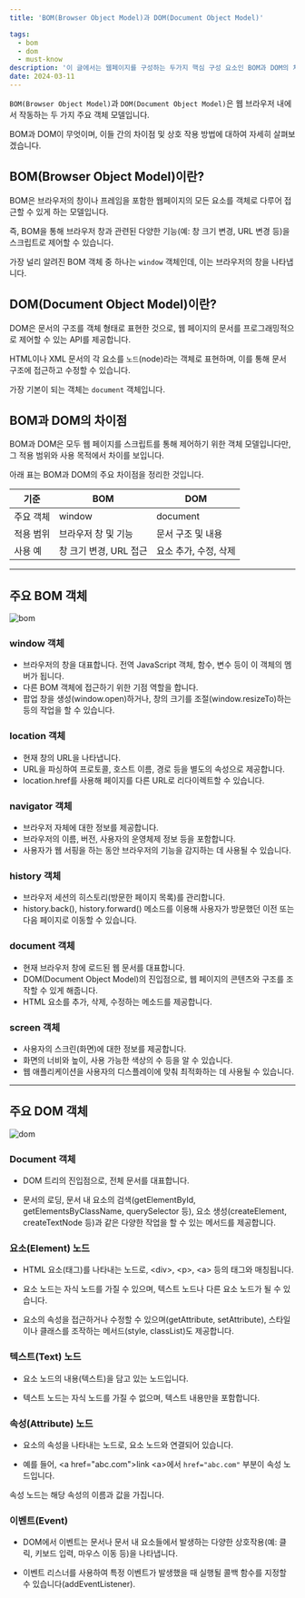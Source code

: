 ```yaml
---
title: 'BOM(Browser Object Model)과 DOM(Document Object Model)'

tags:
  - bom
  - dom
  - must-know
description: '이 글에서는 웹페이지를 구성하는 두가지 핵심 구성 요소인 BOM과 DOM의 차이점과 상호 작용 방법에 대해서 상세하게 살펴봅니다.'
date: 2024-03-11
---
```


`BOM(Browser Object Model)`과 `DOM(Document Object Model)`은 웹 브라우저 내에서 작동하는 두 가지 주요 객체 모델입니다.

BOM과 DOM이 무엇이며, 이들 간의 차이점 및 상호 작용 방법에 대하여 자세히 살펴보겠습니다.

## BOM(Browser Object Model)이란?

BOM은 브라우저의 창이나 프레임을 포함한 웹페이지의 모든 요소를 객체로 다루어 접근할 수 있게 하는 모델입니다.

즉, BOM을 통해 브라우저 창과 관련된 다양한 기능(예: 창 크기 변경, URL 변경 등)을 스크립트로 제어할 수 있습니다.

가장 널리 알려진 BOM 객체 중 하나는 `window` 객체인데, 이는 브라우저의 창을 나타냅니다.

## DOM(Document Object Model)이란?

DOM은 문서의 구조를 객체 형태로 표현한 것으로, 웹 페이지의 문서를 프로그래밍적으로 제어할 수 있는 API를 제공합니다.

HTML이나 XML 문서의 각 요소를 `노드`(node)라는 객체로 표현하며, 이를 통해 문서 구조에 접근하고 수정할 수 있습니다.

가장 기본이 되는 객체는 `document` 객체입니다.

## BOM과 DOM의 차이점

BOM과 DOM은 모두 웹 페이지를 스크립트를 통해 제어하기 위한 객체 모델입니다만, 그 적용 범위와 사용 목적에서 차이를 보입니다.

아래 표는 BOM과 DOM의 주요 차이점을 정리한 것입니다.

| 기준      | BOM                    | DOM                   |
| --------- | ---------------------- | --------------------- |
| 주요 객체 | window                 | document              |
| 적용 범위 | 브라우저 창 및 기능    | 문서 구조 및 내용     |
| 사용 예   | 창 크기 변경, URL 접근 | 요소 추가, 수정, 삭제 |

---

## 주요 BOM 객체

![bom](https://github.com/InhwanCho/nextjs_blog_v2/assets/111936229/0abfb801-818b-4159-9e3f-7552710e6c64)

### window 객체

- 브라우저의 창을 대표합니다. 전역 JavaScript 객체, 함수, 변수 등이 이 객체의 멤버가 됩니다.
- 다른 BOM 객체에 접근하기 위한 기점 역할을 합니다.
- 팝업 창을 생성(window.open)하거나, 창의 크기를 조절(window.resizeTo)하는 등의 작업을 할 수 있습니다.

### location 객체

- 현재 창의 URL을 나타냅니다.
- URL을 파싱하여 프로토콜, 호스트 이름, 경로 등을 별도의 속성으로 제공합니다.
- location.href를 사용해 페이지를 다른 URL로 리다이렉트할 수 있습니다.

### navigator 객체

- 브라우저 자체에 대한 정보를 제공합니다.
- 브라우저의 이름, 버전, 사용자의 운영체제 정보 등을 포함합니다.
- 사용자가 웹 서핑을 하는 동안 브라우저의 기능을 감지하는 데 사용될 수 있습니다.

### history 객체

- 브라우저 세션의 히스토리(방문한 페이지 목록)를 관리합니다.
- history.back(), history.forward() 메소드를 이용해 사용자가 방문했던 이전 또는 다음 페이지로 이동할 수 있습니다.

### document 객체

- 현재 브라우저 창에 로드된 웹 문서를 대표합니다.
- DOM(Document Object Model)의 진입점으로, 웹 페이지의 콘텐츠와 구조를 조작할 수 있게 해줍니다.
- HTML 요소를 추가, 삭제, 수정하는 메소드를 제공합니다.

### screen 객체

- 사용자의 스크린(화면)에 대한 정보를 제공합니다.
- 화면의 너비와 높이, 사용 가능한 색상의 수 등을 알 수 있습니다.
- 웹 애플리케이션을 사용자의 디스플레이에 맞춰 최적화하는 데 사용될 수 있습니다.

---

## 주요 DOM 객체

![dom](https://github.com/InhwanCho/nextjs_blog_v2/assets/111936229/69f87797-d2b3-4c32-847d-6de05ea4f581)

### Document 객체

- DOM 트리의 진입점으로, 전체 문서를 대표합니다.

- 문서의 로딩, 문서 내 요소의 검색(getElementById, getElementsByClassName, querySelector 등), 요소 생성(createElement, createTextNode 등)과 같은 다양한 작업을 할 수 있는 메서드를 제공합니다.

### 요소(Element) 노드

- HTML 요소(태그)를 나타내는 노드로, \<div>, \<p>, \<a> 등의 태그와 매칭됩니다.

- 요소 노드는 자식 노드를 가질 수 있으며, 텍스트 노드나 다른 요소 노드가 될 수 있습니다.

- 요소의 속성을 접근하거나 수정할 수 있으며(getAttribute, setAttribute), 스타일이나 클래스를 조작하는 메서드(style, classList)도 제공합니다.

### 텍스트(Text) 노드

- 요소 노드의 내용(텍스트)을 담고 있는 노드입니다.

- 텍스트 노드는 자식 노드를 가질 수 없으며, 텍스트 내용만을 포함합니다.

### 속성(Attribute) 노드

- 요소의 속성을 나타내는 노드로, 요소 노드와 연결되어 있습니다.

- 예를 들어, \<a href="abc.com">link \<a>에서 `href="abc.com"` 부분이 속성 노드입니다.

속성 노드는 해당 속성의 이름과 값을 가집니다.

### 이벤트(Event)

- DOM에서 이벤트는 문서나 문서 내 요소들에서 발생하는 다양한 상호작용(예: 클릭, 키보드 입력, 마우스 이동 등)을 나타냅니다.

- 이벤트 리스너를 사용하여 특정 이벤트가 발생했을 때 실행될 콜백 함수를 지정할 수 있습니다(addEventListener).